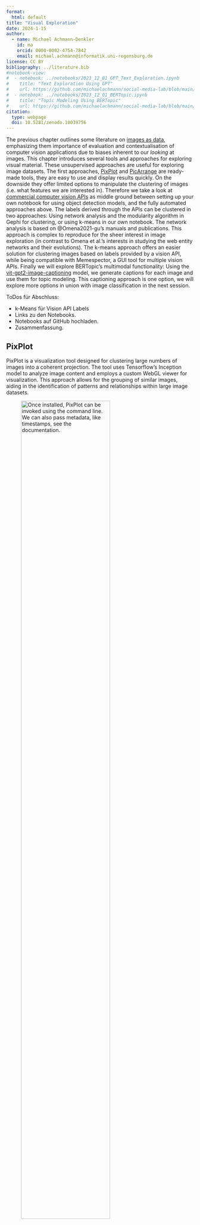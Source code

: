 ```yaml
---
format: 
  html: default
title: "Visual Exploration"
date: 2024-1-15
author:
  - name: Michael Achmann-Denkler
    id: ma
    orcid: 0000-0002-4754-7842
    email: michael.achmann@informatik.uni-regensburg.de
license: CC BY
bibliography: ../literature.bib
#notebook-view:
#  - notebook: ../notebooks/2023_12_01_GPT_Text_Exploration.ipynb
#    title: "Text Exploration Using GPT"
#    url: https://github.com/michaelachmann/social-media-lab/blob/main/notebooks/#2023_12_01_GPT_Text_Exploration.ipynb
#  - notebook: ../notebooks/2023_12_01_BERTopic.ipynb
#    title: "Topic Modeling Using BERTopic"
#    url: https://github.com/michaelachmann/social-media-lab/blob/main/notebooks/#2023_12_01_BERTopic.ipynb
citation:
  type: webpage
  doi: 10.5281/zenodo.10039756
---
```


The previous chapter outlines some literature on [images as data](index.qmd), emphasizing them importance of evaluation and contextualisation of computer vision applications due to biases inherent to our *looking* at images. This chapter introduces several tools and approaches for exploring visual material. These unsupervised approaches are useful for exploring image datasets. The first approaches, [PixPlot](#pixplot) and [PicArrange](#picarrange) are ready-made tools, they are easy to use and display results quickly. On the downside they offer limited options to manipulate the clustering of images (i.e. what features we are interested in). Therefore we take a look at [commercial computer vision APIs](#commercial-computer-vision-apis) as middle ground between setting up your own notebook for using object detection models, and the fully automated approaches above. The labels derived through the APIs can be clustered in two approaches: Using network analysis and the modularity algorithm in Gephi for clustering, or using k-means in our own notebook. The network analysis is based on @Omena2021-gu's manuals and publications. This approach is complex to reproduce for the sheer interest in image exploration (in contrast to Omena et al.'s interests in studying the web entity networks and their evolutions). The k-means approach offers an easier solution for clustering images based on labels provided by a vision API, while being compatible with Memespector, a GUI tool for multiple vision APIs. Finally we will explore BERTopic's multimodal functionality: Using the [vit-gpt2-image-captioning](https://huggingface.co/nlpconnect/vit-gpt2-image-captioning) model, we generate captions for each image and use them for topic modeling. This captioning approach is one option, we will explore more options in union with image classification in the next session.

ToDos für Abschluss:

* k-Means für Vision API Labels
* Links zu den Notebooks.
* Notebooks auf GitHub hochladen.
* Zusammenfassung. 

## PixPlot
PixPlot is a visualization tool designed for clustering large numbers of images into a coherent projection. The tool uses Tensorflow's Inception model to analyze image content and employs a custom WebGL viewer for visualization. This approach allows for the grouping of similar images, aiding in the identification of patterns and relationships within large image datasets.

![Once installed, PixPlot can be invoked using the command line. We can also pass metadata, like timestamps, see the documentation.](../images/pixplot-0.png){width="75%"}

PixPlot requires a Python 3.7 environment, which can be set up using Anaconda. After setting up the environment, PixPlot can be installed via pip. For visualizing the results, a WebGL-enabled browser is necessary. The process involves running a simple command to process a directory of images, and then starting a web server to view the visualization. Take a look [at the GitHub repository for instructions](https://github.com/YaleDHLab/pix-plot). The software is known for causing problems with newer MacBooks (based on the new M-Chips).

![The result can be viewed in a webbrowser: A 2D mapping of images clustered by their content.](../images/pixplot-1.png)

PixPlot has similarities with the k-means approach introduced in the next section. Both methods aim to categorize and cluster images based on their content. However, PixPlot automates this process by using an Inception model for image analysis and UMAP for dimensionality reduction, leading to the formation of clusters. For the approach below we first use the Google Vision API to retrieve a set of labels describing each images, and cluster afterwards. The manual approach is more difficult to start with, but possibly pays off as we progress towards image classification and the potential reuse of the labels retrieved from the API.

## PicArrange 

![A screenshot of PicArrange displaying an overview of my Instagram Story corpus. Note how the visual sorting arranged images with large embedded text close to one another, followed by text-centric screenshots of Twitter.](../images/picarrange.png)

> PicArrange helps to find images on your Mac computer much easier than ever before. Opposed to the Finder app, PicArrange can sort images not only by name or date, but also by content and color. This visual sorting mode allows to inspect and search large amounts of images much faster. You can also view visually sorted images from several directories at the same time, making it easy to find duplicate images.
>
> Besides the visual sorting PicArrange offers a similarity search, thus allowing to find images similar to one or more example images. Image files can be deleted, copied or opened with Preview directly with PicArrange

Available at [visual-computing.com](https://visual-computing.com/), for macOS only.



## Commercial Computer Vision APIs
Commercial services such as the [Google Vision API](https://cloud.google.com/vision/?hl=en) and [Microsoft Azure Vision](https://azure.microsoft.com/en-us/products/ai-services/ai-vision/) provide an excellent starting point for exploring large visual datasets. This recipe is based on Omena's work with labels and web entities from the Google Vision API [@Omena2021-gu]. Utilizing tools like [Memespector](https://github.com/jason-chao/memespector-gui) [@Chao_Memespector-GUI_Graphical_User_2023], [Table2Net](https://medialab.github.io/table2net/), and [Gephi](https://gephi.org/), we can analyze image graphs without any programming knowledge. Subsequently, we apply the same labels in a matrix-based approach, clustering images using the k-means algorithm.

::: {.callout-important}
## Warning: Black Boxes
When using commercial services like Google Vision API or Microsoft Azure Vision, it's crucial to be aware of the "black box" nature of these tools. These services utilize proprietary algorithms whose internal workings and decision-making processes are not transparent to the users. This lack of transparency can lead to uncertainties about how and why certain results are generated, potentially affecting the reliability and interpretability of your analysis.

Despite their ease of use, remember that these tools might not fully align with every research need, especially when interpretability and transparency are critical. As an alternative, open-source models are available, which, while more complex to set up and use, offer greater transparency and flexibility. These models allow for a deeper understanding and customization of the analysis process, aligning more closely with research principles that prioritize openness and reproducibility.
:::

In the matrix-based approach, each image is treated as a collection of features (labels), with algorithms like k-means clustering images by comparing these features. This method effectively identifies images with similar labels. Conversely, the network-based approach considers images and labels as interconnected nodes. Applying algorithms such as the modularity algorithm in Gephi, we can discern communities where images are more closely linked through shared labels. This method provides insights into complex relationships and the overarching context of these images. While the matrix-based technique is straightforward and excels in direct feature comparison, the network-based approach offers deeper analysis of the dataset's intricate connections. Each method has unique advantages, enhancing your understanding of data analysis in social science.

Both methods begin with [Memespector](https://github.com/jason-chao/memespector-gui) [@Chao_Memespector-GUI_Graphical_User_2023]. The software employs commercial APIs like Google Vision AI to classify images with features such as labels or web entities. I recommend selecting Labels and Text initially. The results are stored in two files: a JSON file (which can be quite large) and a CSV file (used in subsequent steps). The CSV format employs a one row per image structure, with multiple labels per image recorded as semicolon-separated values in a single cell. Further details about obtaining a credential file will be provided in class.

![A screenshot of [Memespector](https://github.com/jason-chao/memespector-gui), a graphical user interface for multiple computer vision APIs.](../images/memespector.png)

![Each computer vision provides offers multiple models. For image explorations I suggest to invoke the labels. Additionally we can invoke the text (OCR) model for the later processing of embedded text.](../images/memespector-options.png){width="50%"}

Once the API calls succeeded, we can go on and create [an image-label-network](#step-by-step-towards-a-graph), or [cluster the images based on their labels using k-means](#clustering-with-k-means). 

### Step-By-Step towards a Graph
:::{.column-screen-inset}
![An example of a label-image-network. This example show images from TikTok collected during the farmers' demonstrations, the node colour signifies the modularity classes, communities within the network. Note: The resolution of the image is low on purpose, as the original image contains images of individuals.](../images/gephi-network-example.png){width="100%"}
:::

Follow the next steps in order to create your own label-image-network. Gephi is a powerful and complex tool, I omitted a few steps for clarity. Take a look at YouTube tutorials and web tutorials, for more information. 

![First select the bipartite network.](../images/label2net-0.png){width="75%"}

![Next, select `Image_BaseName` as the X Node. Additionally, let's add `Image_BaseName` *again* as an attribute, we will use this attribute to display images in Gephi.](../images/label2net-1.png){width="75%"}

![Add the `GV_Label_Descriptions` column as the second (Y) nodes. Select *Semicolon Seperated* to split the values in the cell into seperate labels.](../images/label2net-2.png){width="75%"}

![Finally hit *Build*.](../images/label2net-3.png){width="75%"}

At this stage, after a few seconds of processing, the website should triger the download of a `gefx`file. Use [Gephi](https://gephi.org) to open this file. Follow these steps:

![Open / Import the project. Click *OK*.](../images/gephi-0.png){width="75%"}

![After the import Gephi should look like this. The graph structure is random, no clusters are visible. If you cannot see any network, check whether you're in the *Overview* tab.](../images/gephi-1.png){width="100%"}

![Take a look at the left-hand of the window. Under *Layout* select *ForceAtlas2*. For the moment we can keep the defaults and hit *Start*. The nodes should move into distinct directions.](../images/gephi-2.png){width="50%"}

![At this stage your graph might look like that.](../images/gephi-9.png){width="100%"}

![Take a look at the right part of the window. Select *Statistics*, and there *Modularity*. Hit *Start*, keep the defaults. The algorithm should cluster you graph into distinc modularity classes.](../images/gephi-8.png){width="25%"}

![At this point I suggest to export the clustered data. Enter the data laboratory tab and select "Export Table". Save the CSV file in your desired location and make it available for your Jupyter / Colab environment, e.g. by uploading the file to your Google Drive. Follow the next steps in python. Alternatively: Follow the link below to the rest of the Gephi recipe.](../images/gephi-11.png){width="75%"}

The whole process towards a proper label-image-network contains even more steps, [I outsourced them into a document on its own, click here for the missing steps](gephi.qmd). It's important to note that working with Gephi, especially when dealing with images, can be demanding in terms of memory usage, and the resulting PDFs are sometimes challenging to handle. To address these issues, I've developed a Python script that simplifies the exploration of modularity classes. This script uses a CSV file exported from Gephi to display a selection of images from each class. While this method offers a more manageable way to quickly review samples within each modularity class and assess if we're on the right track, it's crucial to acknowledge that we lose certain details in this process. Specifically, this approach doesn't show the relationships between images and labels, nor does it reveal the spatial distribution of these images within the original network. It's a trade-off between ease of exploration and the depth of network information,


![This image showcases the objective of using Gephi and networks: Labels and images are aranged spatially, zooming into each of the clusters we can name them based on their content. In my example the images in the displayed cluster all show streets or city-views, thus glimpses of the farmers' demonstrations with from a wide-angle perspective.](../images/gephi-close-look.png){width="75%"}

Follow the next steps to visualize samples from your modularity classes:

{{< embed ../notebooks/2024_01_12_Visualize_Mod_Classes.ipynb echo=true >}}


![A screenshot of the same modularity class as above showing a sample of five images.](../images/mod-class-3.png){width="75%"}

### Clustering with k-Means

Exploring image corpora using labels or web-entities is just one way of using commercial APIs. Several providers offer models for text detection (OCR), face detection, and more. [Below](#image-captions) we will take a look at auto-generated image captions -- which coincidentally produce text, a data format compatible for [exploration](../processing/exploration.qmd) and [classification](../processing/classification.qmd) using methods established in past sessions.



### BERTopic
{{< embed ../notebooks/2024_01_12_Visual_BERTopic_Bauernproteste.ipynb >}}

![Screenshots from the final table: BERTopic identified e.g. these two topics. The top topic appears to be text-centric posts, where the embedded text makes up a large portion of the content. The bottom topic, on the other hand, is all about faces, showing people in a selfie-perspective, often speaking to the screen, possibly resembling what @Sanchez-Querubin2023-zp titled "Playful Performance". Note: I defamiliarized the faces for privacy.](../images/vbertopic.png){width="85%"}


## Summary

I introduced several approaches to explore collections of visual (social media) data. 
